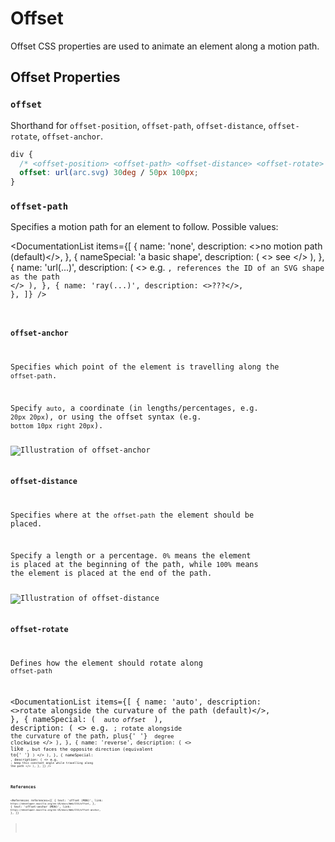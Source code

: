 
# Offset

Offset CSS properties are used to animate an element along a motion path.

## Offset Properties

### `offset`

Shorthand for `offset-position`, `offset-path`, `offset-distance`, `offset-rotate`, `offset-anchor`.

```css
div {
  /* <offset-position> <offset-path> <offset-distance> <offset-rotate> / <offset-anchor> */
  offset: url(arc.svg) 30deg / 50px 100px;
}
```

### `offset-path`

Specifies a motion path for an element to follow. Possible values:

<DocumentationList
  items={[
    {
      name: 'none',
      description: <>no motion path (default)</>,
    },
    {
      nameSpecial: 'a basic shape',
      description: (
        <>
          see <Link link="/web/css/data-type/basic-shape" str="basic shape data type" />
        </>
      ),
    },
    {
      name: 'url(...)',
      description: (
        <>
          e.g. <Code str="url(#path)" />, references the ID of an SVG shape as the path
        </>
      ),
    },
    {
      name: 'ray(...)',
      description: <>???</>,
    },
  ]}
/>

### `offset-anchor`

Specifies which point of the element is travelling along the `offset-path`.

Specify `auto`, a coordinate (in lengths/percentages, e.g. `20px 20px`), or using the offset syntax (e.g. `bottom 10px right 20px`).

<Image path="/res/web/css/offset-anchor.png" alt="Illustration of offset-anchor" />

### `offset-distance`

Specifies where at the `offset-path` the element should be placed.

Specify a length or a percentage. `0%` means the element is placed at the beginning of the path,
while `100%` means the element is placed at the end of the path.

<Image path="/res/web/css/offset-distance.png" alt="Illustration of offset-distance" />

### `offset-rotate`

Defines how the element should rotate along `offset-path`

<DocumentationList
  items={[
    {
      name: 'auto',
      description: <>rotate alongside the curvature of the path (default)</>,
    },
    {
      nameSpecial: (
        <code>
          auto <var>offset</var>
        </code>
      ),
      description: (
        <>
          e.g. <Code str="auto 20deg" />; rotate alongside the curvature of the path, plus{' '}
          <Code var str="offset" /> degree clockwise
        </>
      ),
    },
    {
      name: 'reverse',
      description: (
        <>
          like <Code str="auto" />, but faces the opposite direction (equivalent to{' '}
          <Code str="auto 180deg" />)
        </>
      ),
    },
    {
      nameSpecial: <Code var str="angle" />,
      description: (
        <>
          e.g. <Code str="20deg" />; keep this constant angle while travelling along the path
        </>
      ),
    },
  ]}
/>

## References

<References
  references={[
    {
      text: 'offset (MDN)',
      link: `https://developer.mozilla.org/en-US/docs/Web/CSS/offset`,
    },
    {
      text: 'offset-anchor (MDN)',
      link: `https://developer.mozilla.org/en-US/docs/Web/CSS/offset-anchor`,
    },
  ]}
></References>
